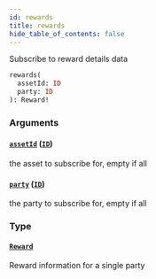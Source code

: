```yaml
---
id: rewards
title: rewards
hide_table_of_contents: false
---
```



Subscribe to reward details data

```graphql
rewards(
  assetId: ID
  party: ID
): Reward!
```


### Arguments

#### [`assetId`](#) ([`ID`](/mainnet/api/graphql/scalars/id))

the asset to subscribe for, empty if all


#### [`party`](#) ([`ID`](/mainnet/api/graphql/scalars/id))

the party to subscribe for, empty if all


### Type

#### [`Reward`](/mainnet/api/graphql/objects/reward)

Reward information for a single party




